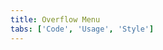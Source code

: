 ```yaml
---
title: Overflow Menu
tabs: ['Code', 'Usage', 'Style']
---
```


<ComponentCode
    name="Overflow Menu"
    component="overflow-menu" 
    variation="overflow-menu"
    experimental="true"
    hasReactVersion="true"
    >
</ComponentCode>
<ComponentDocs component="overflow-menu" experimental="true"></ComponentDocs>
